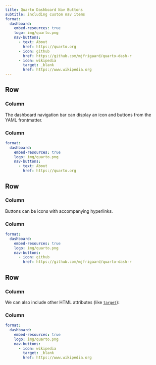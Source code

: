 ```yaml
---
title: Quarto Dashboard Nav Buttons
subtitle: including custom nav items
format:
  dashboard:
    embed-resources: true
    logo: img/quarto.png
    nav-buttons:
      - text: About
        href: https://quarto.org
      - icon: github
        href: https://github.com/mjfrigaard/quarto-dash-r
      - icon: wikipedia
        target: _blank
        href: https://www.wikipedia.org
---
```


## Row {height=33%}

### Column {width=30%}

The dashboard navigation bar can display an icon and buttons from the YAML frontmatter. 

### Column {width=70%}

```yaml
format:
  dashboard:
    embed-resources: true
    logo: img/quarto.png
    nav-buttons:
      - text: About
        href: https://quarto.org
```

## Row {height=33%}

### Column {width=30%}

Buttons can be icons with accompanying hyperlinks.

### Column {width=70%}

```yml
format:
  dashboard:
    embed-resources: true
    logo: img/quarto.png
    nav-buttons:
      - icon: github
        href: https://github.com/mjfrigaard/quarto-dash-r
```

## Row {height=33%}

### Column {width=30%}

We can also include other HTML attributes (like [`target`](https://developer.mozilla.org/en-US/docs/Web/HTML/Element/a#attr-target)): 

### Column {width=70%}

```yml
format:
  dashboard:
    embed-resources: true
    logo: img/quarto.png
    nav-buttons:
      - icon: wikipedia
        target: _blank
        href: https://www.wikipedia.org
```